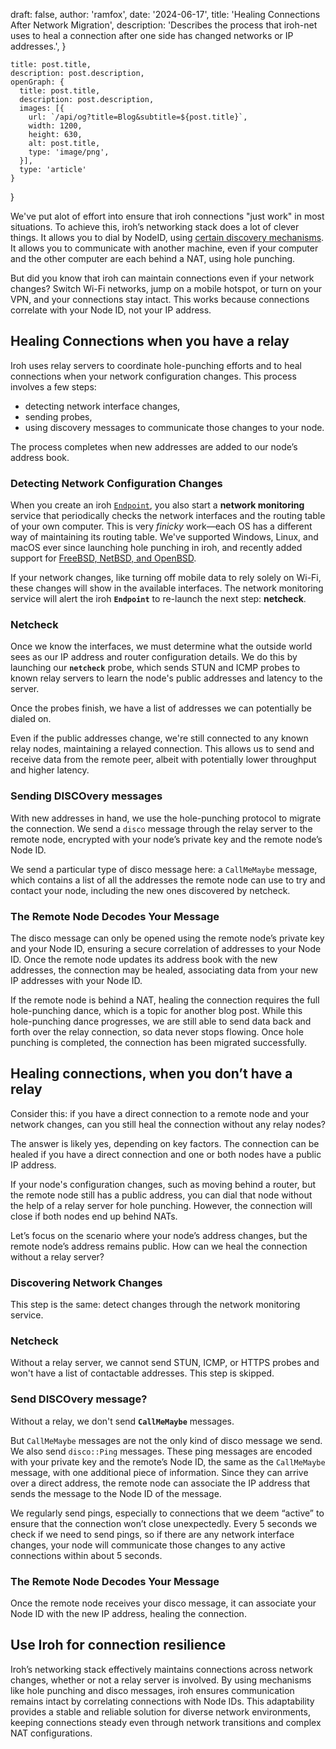 
  draft: false,
  author: 'ramfox',
  date: '2024-06-17',
  title: 'Healing Connections After Network Migration',
  description: 'Describes the process that iroh-net uses to heal a connection after one side has changed networks or IP addresses.',
}

    title: post.title,
    description: post.description,
    openGraph: {
      title: post.title,
      description: post.description,
      images: [{
        url: `/api/og?title=Blog&subtitle=${post.title}`,
        width: 1200,
        height: 630,
        alt: post.title,
        type: 'image/png',
      }],
      type: 'article'
    }
}


We've put alot of effort into ensure that iroh connections "just work" in most situations. To achieve this, iroh’s networking stack does a lot of clever things. It allows you to dial by NodeID, using [certain discovery mechanisms](https://iroh.computer/blog/iroh-dns). It allows you to communicate with another machine, even if your computer and the other computer are each behind a NAT, using hole punching. 

But did you know that iroh can maintain connections even if your network changes? Switch Wi-Fi networks, jump on a mobile hotspot, or turn on your VPN, and your connections stay intact. This works because connections correlate with your Node ID, not your IP address.

## Healing Connections when you have a relay

Iroh uses relay servers to coordinate hole-punching efforts and to heal connections when your network configuration changes. This process involves a few steps: 
* detecting network interface changes,
* sending probes,
* using discovery messages to communicate those changes to your node. 

The process completes when new addresses are added to our node’s address book. 

### Detecting Network Configuration Changes

When you create an iroh [`Endpoint`](https://docs.rs/iroh/latest/iroh/net/struct.Endpoint.html), you also start a **network monitoring** service that periodically checks the network interfaces and the routing table of your own computer. This is very *finicky* work—each OS has a different way of maintaining its routing table. We've supported Windows, Linux, and macOS ever since launching hole punching in iroh, and recently added support for [FreeBSD, NetBSD, and OpenBSD](https://github.com/n0-computer/iroh/pull/2311).

If your network changes, like turning off mobile data to rely solely on Wi-Fi, these changes will show in the available interfaces. The network monitoring service will alert the iroh **`Endpoint`** to re-launch the next step: **netcheck**.

### Netcheck

Once we know the interfaces, we must determine what the outside world sees as our IP address and router configuration details. We do this by launching our **`netcheck`** probe, which sends STUN and ICMP probes to known relay servers to learn the node's public addresses and latency to the server.

Once the probes finish, we have a list of addresses we can potentially be dialed on.

Even if the public addresses change, we're still connected to any known relay nodes, maintaining a relayed connection. This allows us to send and receive data from the remote peer, albeit with potentially lower throughput and higher latency.

### Sending DISCOvery messages

With new addresses in hand, we use the hole-punching protocol to migrate the connection. We send a `disco` message through the relay server to the remote node, encrypted with your node’s private key and the remote node’s Node ID.

We send a particular type of disco message here: a `CallMeMaybe` message, which contains a list of all the addresses the remote node can use to try and contact your node, including the new ones discovered by netcheck.

### The Remote Node Decodes Your Message

The disco message can only be opened using the remote node’s private key and your Node ID, ensuring a secure correlation of addresses to your Node ID. Once the remote node updates its address book with the new addresses, the connection may be healed, associating data from your new IP addresses with your Node ID.

If the remote node is behind a NAT, healing the connection requires the full hole-punching dance, which is a topic for another blog post. While this hole-punching dance progresses, we are still able to send data back and forth over the relay connection, so data never stops flowing. Once hole punching is completed, the connection has been migrated successfully. 

## Healing connections, when you don’t have a relay

Consider this: if you have a direct connection to a remote node and your network changes, can you still heal the connection without any relay nodes?

The answer is likely yes, depending on key factors. The connection can be healed if you have a direct connection and one or both nodes have a public IP address.

If your node's configuration changes, such as moving behind a router, but the remote node still has a public address, you can dial that node without the help of a relay server for hole punching. However, the connection will close if both nodes end up behind NATs.

Let’s focus on the scenario where your node’s address changes, but the remote node’s address remains public. How can we heal the connection without a relay server?

### Discovering Network Changes

This step is the same: detect changes through the network monitoring service.

### Netcheck

Without a relay server, we cannot send STUN, ICMP, or HTTPS probes and won't have a list of contactable addresses. This step is skipped. 

### Send DISCOvery message?

Without a relay, we don't send **`CallMeMaybe`** messages.

But `CallMeMaybe` messages are not the only kind of disco message we send. We also send `disco::Ping` messages. These ping messages are encoded with your private key and the remote’s Node ID, the same as the `CallMeMaybe` message, with one additional piece of information. Since they can arrive over a direct address, the remote node can associate the IP address that sends the message to the Node ID of the message. 

We regularly send pings, especially to connections that we deem “active” to ensure that the connection won’t close unexpectedly. Every 5 seconds we check if we need to send pings, so if there are any network interface changes, your node will communicate those changes to any active connections within about 5 seconds.

### The Remote Node Decodes Your Message

Once the remote node receives your disco message, it can associate your Node ID with the new IP address, healing the connection.

## Use Iroh for connection resilience
Iroh’s networking stack effectively maintains connections across network changes, whether or not a relay server is involved. By using mechanisms like hole punching and disco messages, iroh ensures communication remains intact by correlating connections with Node IDs. This adaptability provides a stable and reliable solution for diverse network environments, keeping connections steady even through network transitions and complex NAT configurations.

